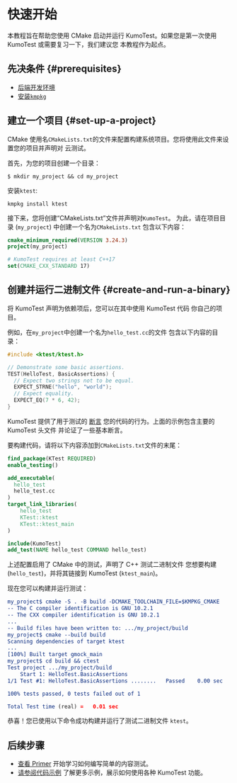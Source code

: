 # 快速开始

本教程旨在帮助您使用 CMake 启动并运行 KumoTest。如果您是第一次使用 KumoTest 或需要复习一下，我们建议您
本教程作为起点。

## 先决条件 {#prerequisites}

* [后端开发环境](../../../../env_prepare_be.mdx)
* [安装`kmpkg`](../../../../kmpkg/get_started/setup-kmpkg.mdx)

## 建立一个项目 {#set-up-a-project}

CMake 使用名`CMakeLists.txt`的文件来配置构建系统项目。您将使用此文件来设置您的项目并声明对
云测试。

首先，为您的项目创建一个目录：

```shell
$ mkdir my_project && cd my_project
```

安装`ktest`:

```shell
kmpkg install ktest
```

接下来，您将创建“CMakeLists.txt”文件并声明对`KumoTest`。
为此，请在项目目录 (`my_project`) 中创建一个名为`CMakeLists.txt` 包含以下内容：

```cmake
cmake_minimum_required(VERSION 3.24.3)
project(my_project)

# KumoTest requires at least C++17
set(CMAKE_CXX_STANDARD 17)
```

## 创建并运行二进制文件 {#create-and-run-a-binary}

将 KumoTest 声明为依赖项后，您可以在其中使用 KumoTest 代码
你自己的项目。

例如，在`my_project`中创建一个名为`hello_test.cc`的文件
包含以下内容的目录：

```cpp
#include <ktest/ktest.h>

// Demonstrate some basic assertions.
TEST(HelloTest, BasicAssertions) {
  // Expect two strings not to be equal.
  EXPECT_STRNE("hello", "world");
  // Expect equality.
  EXPECT_EQ(7 * 6, 42);
}
```
KumoTest 提供了用于测试的 [断言](primer.mdx#assertions)
您的代码的行为。上面的示例包含主要的 KumoTest 头文件
并论证了一些基本断言。

要构建代码，请将以下内容添加到`CMakeLists.txt`文件的末尾：

```cmake
find_package(KTest REQUIRED)
enable_testing()

add_executable(
  hello_test
  hello_test.cc
)
target_link_libraries(
    hello_test
    KTest::ktest
    KTest::ktest_main
)

include(KumoTest)
add_test(NAME hello_test COMMAND hello_test)
```

上述配置启用了 CMake 中的测试，声明了 C++ 测试二进制文件
您想要构建 (`hello_test`)，并将其链接到 KumoTest (`ktest_main`)。

现在您可以构建并运行测试：

```cmake
my_project$ cmake -S . -B build -DCMAKE_TOOLCHAIN_FILE=$KMPKG_CMAKE
-- The C compiler identification is GNU 10.2.1
-- The CXX compiler identification is GNU 10.2.1
...
-- Build files have been written to: .../my_project/build
my_project$ cmake --build build
Scanning dependencies of target ktest
...
[100%] Built target gmock_main
my_project$ cd build && ctest
Test project .../my_project/build
    Start 1: HelloTest.BasicAssertions
1/1 Test #1: HelloTest.BasicAssertions ........   Passed    0.00 sec

100% tests passed, 0 tests failed out of 1

Total Test time (real) =   0.01 sec
```

恭喜！您已使用以下命令成功构建并运行了测试二进制文件
`ktest`。

## 后续步骤

* [查看 Primer](primer.mdx) 开始学习如何编写简单的内容测试。
* [请参阅代码示例](samples.mdx) 了解更多示例，展示如何使用各种 KumoTest 功能。